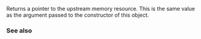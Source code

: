 {{cpp/memory/unsynchronized_pool_resource/title|upstream_resource}}
{{cpp/memory/unsynchronized_pool_resource/navbar}}
{{dcl begin}}
{{dcl|since=c++17|1=
std::pmr::memory_resource* upstream_resource() const;
}}
{{dcl end}}

Returns a pointer to the upstream memory resource. This is the same value as the {{c|upstream}} argument passed to the constructor of this object.

===See also===
{{dsc begin}}
{{dsc inc|cpp/memory/unsynchronized_pool_resource/dsc constructor}}
{{dsc end}}

{{langlinks|es|ja|ru|zh}}